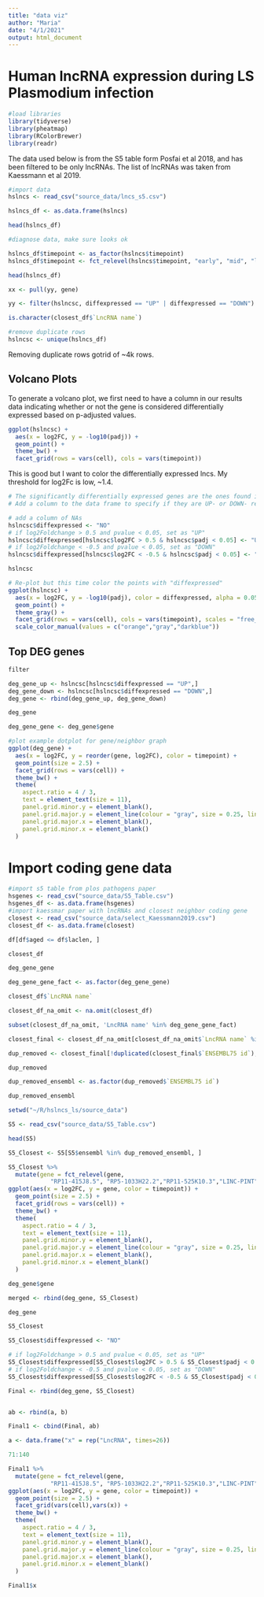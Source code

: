 ```yaml
---
title: "data viz"
author: "Maria"
date: "4/1/2021"
output: html_document
---
```


# Human lncRNA expression during LS Plasmodium infection
```r
#load libraries
library(tidyverse)
library(pheatmap)
library(RColorBrewer)
library(readr)
```

The data used below is from the S5 table form Posfai et al 2018, and has been filtered to be only lncRNAs. The list of lncRNAs was taken from Kaessmann et al 2019.
```r
#import data
hslncs <- read_csv("source_data/lncs_s5.csv")
```

```r
hslncs_df <- as.data.frame(hslncs)
```

```r
head(hslncs_df)
```

```r
#diagnose data, make sure looks ok

hslncs_df$timepoint <- as_factor(hslncs$timepoint)
hslncs_df$timepoint <- fct_relevel(hslncs$timepoint, "early", "mid", "late")

head(hslncs_df)

```
```r
xx <- pull(yy, gene)
```
```r
yy <- filter(hslncsc, diffexpressed == "UP" | diffexpressed == "DOWN")
```

```r
is.character(closest_df$`LncRNA name`)
```




```r
#remove duplicate rows
hslncsc <- unique(hslncs_df)
```






Removing duplicate rows gotrid of ~4k rows.

## Volcano Plots

To generate a volcano plot, we first need to have a column in our results data indicating whether or not the gene is considered differentially expressed based on p-adjusted values.

```r
ggplot(hslncsc) +
  aes(x = log2FC, y = -log10(padj)) +
  geom_point() +
  theme_bw() +
  facet_grid(rows = vars(cell), cols = vars(timepoint))
```
This is good but I want to color the differentially expressed lncs. My threshold for log2Fc is low, ~1.4.
```r
# The significantly differentially expressed genes are the ones found in the upper-left and upper-right corners.
# Add a column to the data frame to specify if they are UP- or DOWN- regulated (log2FoldChange respectively positive or negative)

# add a column of NAs
hslncsc$diffexpressed <- "NO"
# if log2Foldchange > 0.5 and pvalue < 0.05, set as "UP" 
hslncsc$diffexpressed[hslncsc$log2FC > 0.5 & hslncsc$padj < 0.05] <- "UP"
# if log2Foldchange < -0.5 and pvalue < 0.05, set as "DOWN"
hslncsc$diffexpressed[hslncsc$log2FC < -0.5 & hslncsc$padj < 0.05] <- "DOWN"

```

```r
hslncsc
```



```r
# Re-plot but this time color the points with "diffexpressed"
ggplot(hslncsc) +
  aes(x = log2FC, y = -log10(padj), color = diffexpressed, alpha = 0.05) +
  geom_point() +
  theme_gray() +
  facet_grid(rows = vars(cell), cols = vars(timepoint), scales = "free_y") +
  scale_color_manual(values = c("orange","gray","darkblue"))

```
## Top DEG genes

```r
filter
```


```r
deg_gene_up <- hslncsc[hslncsc$diffexpressed == "UP",]
deg_gene_down <- hslncsc[hslncsc$diffexpressed == "DOWN",]
deg_gene <- rbind(deg_gene_up, deg_gene_down)
```
```r
deg_gene
```

```r
deg_gene_gene <- deg_gene$gene
```


```r

#plot example dotplot for gene/neighbor graph
ggplot(deg_gene) +
  aes(x = log2FC, y = reorder(gene, log2FC), color = timepoint) +
  geom_point(size = 2.5) +
  facet_grid(rows = vars(cell)) +
  theme_bw() +
  theme(
    aspect.ratio = 4 / 3, 
    text = element_text(size = 11),
    panel.grid.minor.y = element_blank(),
    panel.grid.major.y = element_line(colour = "gray", size = 0.25, linetype = "dashed"),
    panel.grid.major.x = element_blank(),
    panel.grid.minor.x = element_blank()
  )

```
# Import coding gene data
```r
#import s5 table from plos pathogens paper
hsgenes <- read_csv("source_data/S5_Table.csv")
hsgenes_df <- as.data.frame(hsgenes)
#import kaessmar paper with lncRNAs and closest neighbor coding gene
closest <- read_csv("source_data/select_Kaessmann2019.csv")
closest_df <- as.data.frame(closest)
```
```r
df[df$aged <= df$laclen, ] 
```

```r
closest_df
```
```r
deg_gene_gene
```
```r
deg_gene_gene_fact <- as.factor(deg_gene_gene)
```

```r
closest_df$`LncRNA name`
```

```r
closest_df_na_omit <- na.omit(closest_df)
```


```r
subset(closest_df_na_omit, 'LncRNA name' %in% deg_gene_gene_fact)
```
```r
closest_final <- closest_df_na_omit[closest_df_na_omit$`LncRNA name` %in% deg_gene_gene_fact, ]
```
```r
dup_removed <- closest_final[!duplicated(closest_final$`ENSEMBL75 id`), ]
```

```r
dup_removed
```

```r
dup_removed_ensembl <- as.factor(dup_removed$`ENSEMBL75 id`)
```



```r
dup_removed_ensembl
```


```r
setwd("~/R/hslncs_ls/source_data")
```
```r
S5 <- read_csv("source_data/S5_Table.csv")
```
```r
head(S5)
```


```r
S5_Closest <- S5[S5$ensembl %in% dup_removed_ensembl, ]
```

```r
S5_Closest %>%
  mutate(gene = fct_relevel(gene, 
            "RP11-415J8.5", "RP5-1033H22.2","RP11-525K10.3","LINC-PINT","CTB-171A8.1", "AC019181.2", "RP13-650J16.1" ,"RP5-1120P11.1","HOXD-AS1","RP11-626P14.2","RP11-798K3.2","AC114730.3","LINC00152","NEAT1","CDKN2B-AS1", "CASC19","RP6-99M1.2", "MIR29A","RP11-277P12.20","RP11-462L8.1","CTB-176F20.3","RP11-616M22.7","RP4-533D7.5", "AC004510.3")) %>%
ggplot(aes(x = log2FC, y = gene, color = timepoint)) +
  geom_point(size = 2.5) +
  facet_grid(rows = vars(cell)) +
  theme_bw() +
  theme(
    aspect.ratio = 4 / 3, 
    text = element_text(size = 11),
    panel.grid.minor.y = element_blank(),
    panel.grid.major.y = element_line(colour = "gray", size = 0.25, linetype = "dashed"),
    panel.grid.major.x = element_blank(),
    panel.grid.minor.x = element_blank()
  )
```



```r
deg_gene$gene
```

```r
merged <- rbind(deg_gene, S5_Closest)
```

```r
deg_gene
```


```r
S5_Closest
```


```r

S5_Closest$diffexpressed <- "NO"

```

```r
# if log2Foldchange > 0.5 and pvalue < 0.05, set as "UP" 
S5_Closest$diffexpressed[S5_Closest$log2FC > 0.5 & S5_Closest$padj < 0.05] <- "UP"
# if log2Foldchange < -0.5 and pvalue < 0.05, set as "DOWN"
S5_Closest$diffexpressed[S5_Closest$log2FC < -0.5 & S5_Closest$padj < 0.05] <- "DOWN"
```

```r
Final <- rbind(deg_gene, S5_Closest)
```

```r

```

```r
ab <- rbind(a, b)
```

```r
Final1 <- cbind(Final, ab)
```


```r
a <- data.frame("x" = rep("LncRNA", times=26))
```

```r
71:140
```

```r
Final1 %>%
  mutate(gene = fct_relevel(gene, 
            "RP11-415J8.5", "RP5-1033H22.2","RP11-525K10.3","LINC-PINT","CTB-171A8.1", "AC019181.2", "RP13-650J16.1" ,"RP5-1120P11.1","HOXD-AS1","RP11-626P14.2","RP11-798K3.2","AC114730.3","LINC00152","NEAT1","CDKN2B-AS1", "CASC19","RP6-99M1.2", "MIR29A","RP11-277P12.20","RP11-462L8.1","CTB-176F20.3","RP11-616M22.7","RP4-533D7.5", "AC004510.3")) %>%
ggplot(aes(x = log2FC, y = gene, color = timepoint)) +
  geom_point(size = 2.5) +
  facet_grid(vars(cell),vars(x)) +
  theme_bw() +
  theme(
    aspect.ratio = 4 / 3, 
    text = element_text(size = 11),
    panel.grid.minor.y = element_blank(),
    panel.grid.major.y = element_line(colour = "gray", size = 0.25, linetype = "dashed"),
    panel.grid.major.x = element_blank(),
    panel.grid.minor.x = element_blank()
  )
```

```r
Final1$x
```


































